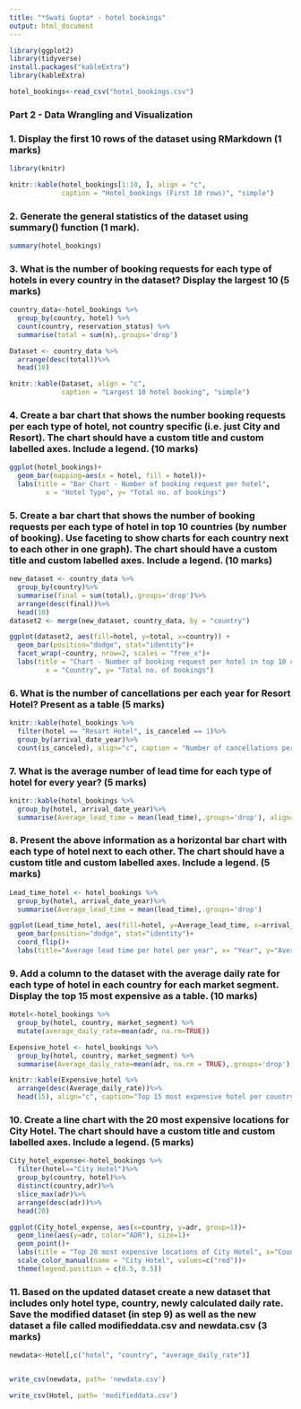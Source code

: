 ```yaml
---
title: "*Swati Gupta* - hotel bookings"
output: html_document
---
```



```r
library(ggplot2)
library(tidyverse)
install.packages("kableExtra")
library(kableExtra)

hotel_bookings<-read_csv("hotel_bookings.csv")

```

### Part 2 - Data Wrangling and Visualization

### 1. Display the first 10 rows of the dataset using RMarkdown (1 marks)

```r
library(knitr)

knitr::kable(hotel_bookings[1:10, ], align = "c",
             caption = "Hotel_bookings (First 10 rows)", "simple")

```

### 2. Generate the general statistics of the dataset using summary() function (1 mark).

```r
summary(hotel_bookings)
```

### 3. What is the number of booking requests for each type of hotels in every country in the dataset? Display the largest 10 (5 marks)

```r
country_data<-hotel_bookings %>%
  group_by(country, hotel) %>%
  count(country, reservation_status) %>%
  summarise(total = sum(n),.groups='drop') 

Dataset <- country_data %>%
  arrange(desc(total))%>%
  head(10)

knitr::kable(Dataset, align = "c",
             caption = "Largest 10 hotel booking", "simple")

```

### 4. Create a bar chart that shows the number booking requests per each type of hotel, not country specific (i.e. just City and Resort).  The chart should have a custom title and custom labelled axes. Include a legend. (10 marks)

```r
ggplot(hotel_bookings)+
  geom_bar(mapping=aes(x = hotel, fill = hotel))+
  labs(title = "Bar Chart - Number of booking request per hotel",
         x = "Hotel Type", y= "Total no. of bookings")

```

### 5. Create a bar chart that shows the number of booking requests per each type of hotel in top 10 countries (by number of booking). Use faceting to show charts for each country next to each other in one graph).  The chart should have a custom title and custom labelled axes. Include a legend. (10 marks)

```r
new_dataset <- country_data %>%
  group_by(country)%>%
  summarise(final = sum(total),.groups='drop')%>%
  arrange(desc(final))%>%
  head(10)
dataset2 <- merge(new_dataset, country_data, by = "country")

ggplot(dataset2, aes(fill=hotel, y=total, x=country)) + 
  geom_bar(position="dodge", stat="identity")+
  facet_wrap(~country, nrow=2, scales = "free_x")+
  labs(title = "Chart - Number of booking request per hotel in top 10 countries",
         x = "Country", y= "Total no. of bookings")

```


### 6. What is the number of cancellations per each year for Resort Hotel? Present as a table (5 marks)
```r
knitr::kable(hotel_bookings %>%
  filter(hotel == "Resort Hotel", is_canceled == 1)%>%
  group_by(arrival_date_year)%>%
  count(is_canceled), align="c", caption = "Number of cancellations per year in Resort Hotel", "simple")


```



### 7. What is the average number of lead time for each type of hotel for every year? (5 marks)

```r
knitr::kable(hotel_bookings %>%
  group_by(hotel, arrival_date_year)%>%
  summarise(Average_lead_time = mean(lead_time),.groups='drop'), align="c", caption="Average lead time per hotel per year", "simple")
```


### 8. Present the above information as a horizontal bar chart with each type of hotel next to each other. The chart should have a custom title and custom labelled axes. Include a legend. (5 marks)

```r

Lead_time_hotel <- hotel_bookings %>%
  group_by(hotel, arrival_date_year)%>%
  summarise(Average_lead_time = mean(lead_time),.groups='drop')

ggplot(Lead_time_hotel, aes(fill=hotel, y=Average_lead_time, x=arrival_date_year)) + 
  geom_bar(position="dodge", stat="identity")+
  coord_flip()+
  labs(title="Average lead time per hotel per year", x= "Year", y="Average Lead time")


```


### 9. Add a column to the dataset with the average daily rate for each type of hotel in each country for each market segment. Display the top 15 most expensive as a table. (10 marks)

```r

Hotel<-hotel_bookings %>%
  group_by(hotel, country, market_segment) %>%
  mutate(average_daily_rate=mean(adr, na.rm=TRUE))

Expensive_hotel <- hotel_bookings %>%
  group_by(hotel, country, market_segment) %>%
  summarise(Average_daily_rate=mean(adr, na.rm = TRUE),.groups='drop')

knitr::kable(Expensive_hotel %>%
  arrange(desc(Average_daily_rate))%>%
  head(15), align="c", caption="Top 15 most expensive hotel per country per segment", "simple")

```



### 10. Create a line chart with the 20 most expensive locations for City Hotel. The chart should have a custom title and custom labelled axes. Include a legend. (5 marks)

```r


City_hotel_expense<-hotel_bookings %>%
  filter(hotel=="City Hotel")%>%
  group_by(country, hotel)%>%
  distinct(country,adr)%>%
  slice_max(adr)%>%
  arrange(desc(adr))%>%
  head(20)

ggplot(City_hotel_expense, aes(x=country, y=adr, group=1))+
  geom_line(aes(y=adr, color="ADR"), size=1)+
  geom_point()+
  labs(title = "Top 20 most expensive locations of City Hotel", x="Country", y="Average Daily Rate")+
  scale_color_manual(name = "City Hotel", values=c("red"))+
  theme(legend.position = c(0.5, 0.5))


```


### 11. Based on the updated dataset create a new dataset that includes only hotel type, country, newly calculated daily rate. Save the modified dataset (in step 9) as well as the new dataset a file called modifieddata.csv and newdata.csv (3 marks)

```r
newdata<-Hotel[,c("hotel", "country", "average_daily_rate")]


write_csv(newdata, path= 'newdata.csv')

write_csv(Hotel, path= 'modifieddata.csv')

```